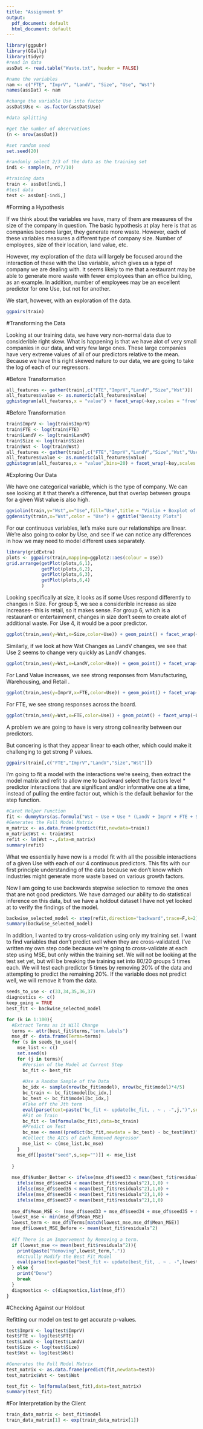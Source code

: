 ```yaml
---
title: "Assignment 9"
output:
  pdf_document: default
  html_document: default
---
```


```r
library(ggpubr)
library(GGally)
library(tidyr)
#read in data
assDat <- read.table("Waste.txt", header = FALSE)

#name the variables
nam <- c("FTE", "ImprV", "LandV", "Size", "Use", "Wst")
names(assDat) <- nam

#change the variable Use into factor
assDat$Use <- as.factor(assDat$Use)

#data splitting

#get the number of observations
(n <- nrow(assDat))

#set random seed
set.seed(20)

#randomly select 2/3 of the data as the training set
indi <- sample(n, n*7/10)

#training data
train <- assDat[indi,]
#test data
test <- assDat[-indi,]
```

#Forming a Hypothesis

If we think about the variables we have, many of them are measures of the size of the company in question. The basic hypothesis at play here is that as companies become larger, they generate more waste. However, each of these variables measures a different type of company size. Number of employees, size of their location, land value, etc. 

However, my exploration of the data will largely be focused around the interaction of these with the Use variable, which gives us a type of company we are dealing with. It seems likely to me that a restaurant may be able to generate more waste with fewer employees than an office building, as an example. In addition, number of employees may be an excellent predictor for one Use, but not for another. 

We start, however, with an exploration of the data. 

```r
ggpairs(train)
```

#Transforming the Data

Looking at our training data, we have very non-normal data due to considerible right skew. What is happening is that we have alot of very small companies in our data, and very few large ones. These large companies have very extreme values of all of our predictors relative to the mean. Because we have this right skewed nature to our data, we are going to take the log of each of our regressors.

#Before Transformation
```r
all_features <- gather(train[,c("FTE","ImprV","LandV","Size","Wst")])
all_features$value <- as.numeric(all_features$value)
gghistogram(all_features,x = "value") + facet_wrap(~key,scales = "free")
```

#Before Transformation
```r
train$ImprV <- log(train$ImprV)
train$FTE <- log(train$FTE)
train$LandV <- log(train$LandV)
train$Size <- log(train$Size)
train$Wst <- log(train$Wst)
all_features <- gather(train[,c("FTE","ImprV","LandV","Size","Wst","Use")])
all_features$value <- as.numeric(all_features$value)
gghistogram(all_features,x = "value",bins=20) + facet_wrap(~key,scales = "free")
```


#Exploring Our Data

We have one categorical variable, which is the type of company. We can see looking at it that there's a difference, but that overlap between groups for a given Wst value is also high. 

```r
ggviolin(train,y="Wst",x="Use",fill="Use",title = "Violin + Boxplot of Wst by Use",add="boxplot")
ggdensity(train,x="Wst",color = "Use") + ggtitle("Density Plots")
```

For our continuous variables, let's make sure our relationships are linear. We're also going to color by Use, and see if we can notice any differences in how we may need to model different uses separately. 


```r
library(gridExtra)
plots <- ggpairs(train,mapping=ggplot2::aes(colour = Use))
grid.arrange(getPlot(plots,6,1),
             getPlot(plots,6,2),
             getPlot(plots,6,3),
             getPlot(plots,6,4)
             )
```



Looking specifically at size, it looks as if some Uses respond differently to changes in Size. For group 5, we see a considerible increase as size increases-- this is retail, so it makes sense. For group 6, which is a restaurant or entertainment, changes in size don't seem to create alot of additional waste. For Use 4, it would be a poor predictor.

```r
ggplot(train,aes(y=Wst,x=Size,color=Use)) + geom_point() + facet_wrap(~Use) + ggtitle("Change in Wst as Size Changes")
```

Similarly, if we look at how Wst Changes as LandV changes, we see that Use 2 seems to change very quickly as LandV changes.

```r
ggplot(train,aes(y=Wst,x=LandV,color=Use)) + geom_point() + facet_wrap(~Use)
```

For Land Value increases, we see strong responses from Manufacturing, Warehousing, and Retail
.
```r
ggplot(train,aes(y=ImprV,x=FTE,color=Use)) + geom_point() + facet_wrap(~Use)
```

For FTE, we see strong responses across the board. 
```r
ggplot(train,aes(y=Wst,x=FTE,color=Use)) + geom_point() + facet_wrap(~Use)
```

A problem we are going to have is very strong colinearity between our predictors. 

But concering is that they appear linear to each other, which could make it challenging to get strong P values. 

```r
ggpairs(train[,c("FTE","ImprV","LandV","Size","Wst")])
```

I'm going to fit a model with the interactions we're seeing, then extract the model matrix and refit to allow me to backward select the factors level * predictor interactions that are significant and/or informative one at a time, instead of pulling the entire factor out, which is the default behavior for the step function. 

```r
#Caret Helper Function
fit <- dummyVars(as.formula("Wst ~ Use + Use * (LandV + ImprV + FTE + Size)"),data=train)
#Generates the Full Model Matrix
m_matrix <- as.data.frame(predict(fit,newdata=train))
m_matrix$Wst <- train$Wst
refit <- lm(Wst ~.,data=m_matrix)
summary(refit)
```

What we essentially have now is a model fit with all the possible interactions of a given Use with each of our 4 continuous predictors. This fits with our first principle understanding of the data because we don't know which industries might generate more waste based on various growth factors.  

Now I am going to use backwards stepwise selection to remove the ones that are not good predictors. We have damaged our ability to do statistical inference on this data, but we have a holdout dataset I have not yet looked at to verify the findings of the model.


```r
backwise_selected_model <- step(refit,direction="backward",trace=F,k=2)
summary(backwise_selected_model)
```

In addition, I wanted to try cross-validation using only my training set. I want to find variables that don't predict well when they are cross-validated. I've written my own step code because we're going to cross-validate at each step using MSE, but only within the training set. We will not be looking at the test set yet, but will be breaking the training set into 80/20 groups 5 times each. We will test each predictor 5 times by removing 20% of the data and attempting to predict the remaining 20%. If the variable does not predict well, we will remove it from the data. 



```r

seeds_to_use <- c(33,34,35,36,37)
diagnostics <- c()
keep_going = TRUE
best_fit <- backwise_selected_model

for (k in 1:100){
  #Extract Terms as it Will Change
  terms <- attr(best_fit$terms,"term.labels")
  mse_df <- data.frame(Terms=terms)
  for (s in seeds_to_use){
    mse_list <- c()
    set.seed(s)
    for (j in terms){
      #Version of the Model at Current Step
      bc_fit <- best_fit
      
      #Use a Random Sample of the Data
      bc_idx <- sample(nrow(bc_fit$model), nrow(bc_fit$model)*4/5)
      bc_train <- bc_fit$model[bc_idx,]
      bc_test <- bc_fit$model[bc_idx,]
      #Take off the Jth term
      eval(parse(text=paste("bc_fit <- update(bc_fit, . ~ . -",j,")",sep="")))
      #Fit on Train
      bc_fit <- lm(formula(bc_fit),data=bc_train)
      #Predict on Test
      bc_mse <- mean((predict(bc_fit,newdata = bc_test) - bc_test$Wst)^2)
      #Collect the AICs of Each Removed Regressor
      mse_list <- c(mse_list,bc_mse)
    }
    mse_df[[paste("seed",s,sep="")]] <- mse_list 
    
  } 
  
  mse_df$Number_Better <- ifelse(mse_df$seed33 < mean(best_fit$residuals^2),1,0) +
    ifelse(mse_df$seed34 < mean(best_fit$residuals^2),1,0) +
    ifelse(mse_df$seed35 < mean(best_fit$residuals^2),1,0) +
    ifelse(mse_df$seed36 < mean(best_fit$residuals^2),1,0) +
    ifelse(mse_df$seed37 < mean(best_fit$residuals^2),1,0)
  
  mse_df$Mean_MSE <- (mse_df$seed33 + mse_df$seed34 + mse_df$seed35 + mse_df$seed36 + mse_df$seed37)/5
  lowest_mse <- min(mse_df$Mean_MSE)
  lowest_term <- mse_df$Terms[match(lowest_mse,mse_df$Mean_MSE)]
  mse_df$Lowest_MSE_Before <- mean(best_fit$residuals^2)
  
  #If There is an Imporvement by Removing a term.
  if (lowest_mse <= mean(best_fit$residuals^2)){
    print(paste("Removing",lowest_term,"."))
    #Actually Modify the Best Fit Model
    eval(parse(text=paste("best_fit <- update(best_fit, . ~ . -",lowest_term,")",sep="")))
  } else {
    print("Done")
    break
  }
  diagnostics <- c(diagnostics,list(mse_df))
}

```


#Checking Against our Holdout

Refitting our model on test to get accurate p-values.
```r
test$ImprV <- log(test$ImprV)
test$FTE <- log(test$FTE)
test$LandV <- log(test$LandV)
test$Size <- log(test$Size)
test$Wst <- log(test$Wst)

#Generates the Full Model Matrix
test_matrix <- as.data.frame(predict(fit,newdata=test))
test_matrix$Wst <- test$Wst

test_fit <- lm(formula(best_fit),data=test_matrix)
summary(test_fit)
```


#For Interpretation by the Client

```r
train_data_matrix <- best_fit$model
train_data_matrix[1] <- exp(train_data_matrix[1])
```